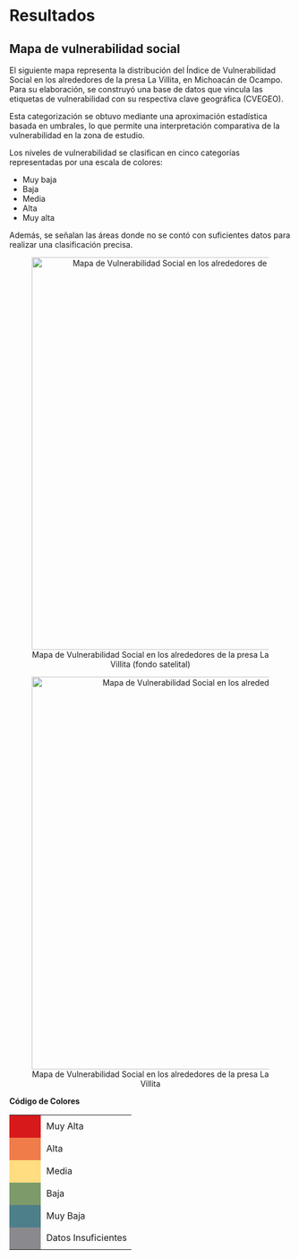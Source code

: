 # Resultados

## Mapa de vulnerabilidad social

El siguiente mapa representa la distribución del Índice de Vulnerabilidad Social en los alrededores de la presa La Villita, en Michoacán de Ocampo. Para su elaboración, se construyó una base de datos que vincula las etiquetas de vulnerabilidad con su respectiva clave geográfica (CVEGEO).

Esta categorización se obtuvo mediante una aproximación estadística basada en umbrales, lo que permite una interpretación comparativa de la vulnerabilidad en la zona de estudio.

Los niveles de vulnerabilidad se clasifican en cinco categorías representadas por una escala de colores: 

* Muy baja
* Baja
* Media
* Alta
* Muy alta 
  
Además, se señalan las áreas donde no se contó con suficientes datos para realizar una clasificación precisa.

::: {style="text-align: center;"}
![Mapa de Vulnerabilidad Social en los alrededores de la presa La Villita (fondo satelital)](images/MapaMichoacanIVS.png){width=700}
:::

::: {style="text-align: center;"}
![Mapa de Vulnerabilidad Social en los alrededores de la presa La Villita](images/MapaMichoacanIVS2.png){width=700}
:::

**Código de Colores**

<table>
<tr>
    <td style="width: 40px; height: 40px; background-color: #d7191c;"></td>
    <td style="padding-left: 10px;">Muy Alta</td>
  </tr>
 
  <tr>
    <td style="width: 40px; height: 40px; background-color: #f07c4a;"></td>
    <td style="padding-left: 10px;">Alta</td>
  </tr>

  <tr>
    <td style="width: 40px; height: 40px; background-color: #ffdd80;"></td>
    <td style="padding-left: 10px;">Media</td>
  </tr>

  <tr>
    <td style="width: 40px; height: 40px; background-color: #7d9a6a;"></td>
    <td style="padding-left: 10px;">Baja</td>
  </tr>

  <tr>
    <td style="width: 40px; height: 40px; background-color: #4d7f89;"></td>
    <td style="padding-left: 10px;">Muy Baja</td>
  </tr>

<tr>
    <td style="width: 40px; height: 40px; background-color: #8a8a8e;"></td>
    <td style="padding-left: 10px;">Datos Insuficientes</td>
  </tr>

</table>
